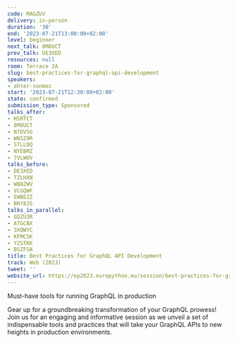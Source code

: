 ```yaml
---
code: MAGZUV
delivery: in-person
duration: '30'
end: '2023-07-21T13:00:00+02:00'
level: beginner
next_talk: 8M8UCT
prev_talk: DE3XED
resources: null
room: Terrace 2A
slug: best-practices-for-graphql-api-development
speakers:
- ahter-sonmez
start: '2023-07-21T12:30:00+02:00'
state: confirmed
submission_type: Sponsored
talks_after:
- HSRTCT
- 8M8UCT
- N7DVSG
- WNSZ9R
- STLLDQ
- NYEBMZ
- 7VLWUV
talks_before:
- DE3XED
- TZLHXN
- WB8ZWV
- VCGQWF
- EWBEZZ
- BRY8JS
talks_in_parallel:
- GDZU3R
- ATGCBX
- 3XQWYC
- KFMCSK
- YZSTKK
- BSZFSA
title: Best Practices for GraphQL API Development
track: Web (2023)
tweet: ''
website_url: https://ep2023.europython.eu/session/best-practices-for-graphql-api-development
---
```


Must-have tools for running GraphQL in production

Gear up for a groundbreaking transformation of your GraphQL prowess! Join us for an engaging and informative session as we unveil a set of indispensable tools and practices that will take your GraphQL APIs to new heights in production environments.
